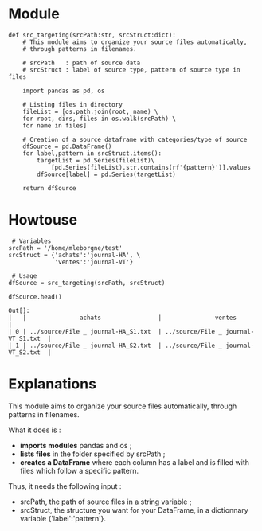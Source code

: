= Module =

<source lang="python3">
def src_targeting(srcPath:str, srcStruct:dict):
    # This module aims to organize your source files automatically,
    # through patterns in filenames.
    
    # srcPath   : path of source data
    # srcStruct : label of source type, pattern of source type in files
    
    import pandas as pd, os
    
    # Listing files in directory
    fileList = [os.path.join(root, name) \
    for root, dirs, files in os.walk(srcPath) \
    for name in files]

    # Creation of a source dataframe with categories/type of source
    dfSource = pd.DataFrame()
    for label,pattern in srcStruct.items():
        targetList = pd.Series(fileList)\
            [pd.Series(fileList).str.contains(rf'{pattern}')].values
        dfSource[label] = pd.Series(targetList)
    
    return dfSource
</source>

= Howtouse =

<source lang="python3">
 # Variables
srcPath = '/home/mleborgne/test'
srcStruct = {'achats':'journal-HA', \
             'ventes':'journal-VT'}

 # Usage
dfSource = src_targeting(srcPath, srcStruct)

dfSource.head()
</source>

<source>
Out[]:
|   |               achats                |               ventes                |
| 0 | ../source/File _ journal-HA_S1.txt  | ../source/File _ journal-VT_S1.txt  |
| 1 | ../source/File _ journal-HA_S2.txt  | ../source/File _ journal-VT_S2.txt  |
</source>


= Explanations =

This module aims to organize your source files automatically, through patterns in filenames.

What it does is :
* '''imports modules''' pandas and os ;
* '''lists files''' in the folder specified by srcPath ;
* '''creates a DataFrame''' where each column has a label and is filled with files which follow a specific pattern.

Thus, it needs the following input :
* srcPath, the path of source files in a string variable ;
* srcStruct, the structure you want for your DataFrame, in a dictionnary variable {'label':'pattern'}.
